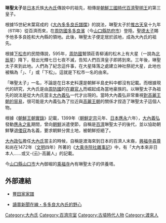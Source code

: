 {{Infobox East Asian
|title=琳聖太子
|sort=japanese1
|kanji=琳聖太子
|kana=りんしょうたいし
|hepburn=Rinshō-taishi
|hangul=임성태자
|hanja=琳聖太子
|rr=Imseong-taeja
|mr=Imsŏng-t'aeja
}}
'''琳聖太子'''是[[日本|日本]]氏族[[大內氏|大內氏]]傳說中的祖先，相傳是[[朝鮮三國時代|朝鮮三國時代]][[百濟|百濟]][[聖明王|聖明王]]的第三皇子。

根據15世紀末葉寫成的《[[大內多多良氏譜牒|大內多多良氏譜牒]]》的說法，琳聖太子於[[推古天皇|推古天皇]]十九年（611年）從百濟而來，在[[周防國|周防國]][[多多良濱|多多良濱]]（今[[山口縣|山口縣]][[防府市|防府市]]）登陸。[[聖德太子|聖德太子]]賜予他多多良姓和大內縣的領地。此後，琳聖太子便定居於該地，成為大內氏的祖先。

根據[[下松市|下松市]]的民間傳說，595年，[[周防國|周防國]]鷲頭莊青柳浦的松木上有大星（一說為[[北辰星|北辰星]]）降下，發出光輝七日七夜不滅，告知人們百濟皇子即將到來。三年後，琳聖太子來到此地。人們為了紀念這件事，在大星降落之處建立神社祭祀大星，此地也被稱為「{{lang|ja|星が降った松}}」、「{{lang|ja|降り松}}」或「下松」。這就是下松市一名的由來。

「琳聖太子」一名，不論是在日本史料還是朝鮮半島史料中都沒有記載。而根據現代的研究，大內氏是由[[周防國|周防國]]的[[在廳官人|在廳官人]]而崛起成為當地豪族的。以琳聖太子為祖先的說法是從大內氏當主[[大內義弘|大內義弘]]一代才出現的。當時大內義弘非常重視[[日麗貿易|對高麗王朝的貿易]]，很可能是大內義弘為了拉近與[[高麗王朝|高麗王朝]]的關係才捏造了琳聖太子這個人物。

根據《[[朝鮮王朝實錄|朝鮮王朝實錄]]》記載，1399年（[[朝鮮定宗|朝鮮定宗]]元年、[[日本|日本]][[應永|應永]]六年），[[大內義弘|大內義弘]]發動[[應永之亂|應永之亂]]期間，曾向[[朝鮮王朝|朝鮮]]派遣使節，自稱是[[百濟|百濟]]琳聖太子的後代，並以協助朝鮮擊退[[倭寇|倭寇]]為名義，要求朝鮮分賞土地，被朝鮮拒絕了。

[[大內政弘|大內政弘]]擔任[[大內氏|大內氏]]當主的時候，自稱是渡海來到日本的百濟人末裔，[[興福寺|興福寺]][[尋尊|尋尊]]和尚在1472年（[[文明_(年號)|文明]]四年）所著的《[[大乘寺院社雜事記|大乘寺院社雜事記]]》中，有「大內本來非日本人……或又-{云}-高麗人」的記載。

今[[山口縣|山口縣]][[山口市|山口市]]大內御堀的[[乘福寺|乘福寺]]內有琳聖太子的供養塔。
== 外部連結 ==
*{{ja}}[https://web.archive.org/web/20130710185049/http://www.nichiren.ac/houzennji/toyotakeifu.htm 豐田家家譜]
*{{ja}}[https://web.archive.org/web/20060108013913/http://kyushu.yomiuri.co.jp/magazine/rekishikou/008/re_008_041002.htm 讀賣新聞在線・多多良大內氏的野心]
[[Category:大內氏|Category:大內氏]]
[[Category:百濟宗室|Category:百濟宗室]]
[[Category:古墳時代人物|Category:古墳時代人物]]
[[Category:渡來人|Category:渡來人]]